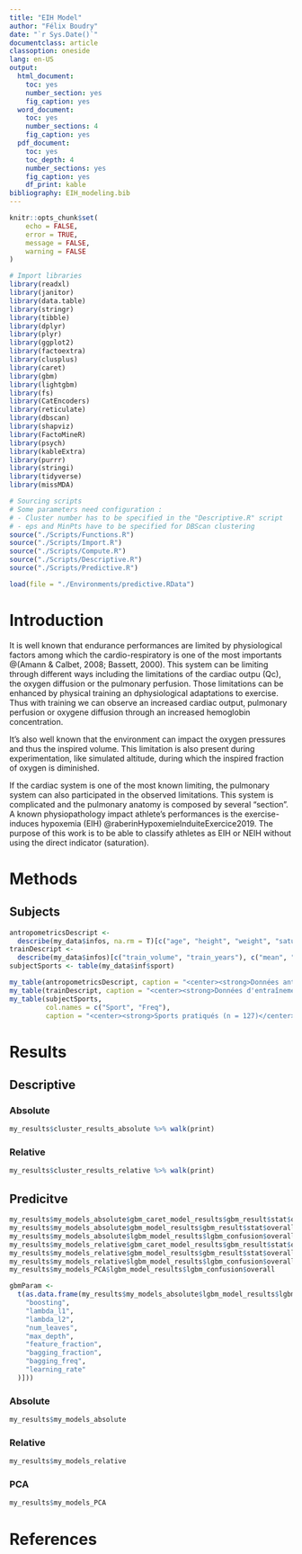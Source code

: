 ```yaml
---
title: "EIH Model"
author: "Félix Boudry"
date: "`r Sys.Date()`"
documentclass: article
classoption: oneside
lang: en-US
output:
  html_document: 
    toc: yes
    number_section: yes
    fig_caption: yes
  word_document:
    toc: yes
    number_sections: 4
    fig_caption: yes
  pdf_document: 
    toc: yes
    toc_depth: 4
    number_sections: yes
    fig_caption: yes
    df_print: kable
bibliography: EIH_modeling.bib
---
```


```r
knitr::opts_chunk$set(
	echo = FALSE,
	error = TRUE,
	message = FALSE,
	warning = FALSE
)

# Import libraries
library(readxl)
library(janitor)
library(data.table)
library(stringr)
library(tibble)
library(dplyr)
library(plyr)
library(ggplot2)
library(factoextra)
library(clusplus)
library(caret)
library(gbm)
library(lightgbm)
library(fs)
library(CatEncoders)
library(reticulate)
library(dbscan)
library(shapviz)
library(FactoMineR)
library(psych)
library(kableExtra)
library(purrr)
library(stringi)
library(tidyverse)
library(missMDA)
```

```r
# Sourcing scripts
# Some parameters need configuration :
# - Cluster number has to be specified in the "Descriptive.R" script
# - eps and MinPts have to be specified for DBScan clustering
source("./Scripts/Functions.R")
source("./Scripts/Import.R")
source("./Scripts/Compute.R")
source("./Scripts/Descriptive.R")
source("./Scripts/Predictive.R")
```

```r
load(file = "./Environments/predictive.RData")
```

# Introduction

It is well known that endurance performances are limited by physiological factors among which the cardio-respiratory is one of the most importants @(Amann & Calbet, 2008; Bassett, 2000). This system can be limiting through different ways including the limitations of the cardiac outpu (Qc), the oxygen diffusion or the pulmonary perfusion. Those limitations can be enhanced by physical training an dphysiological adaptations to exercise. Thus with training we can observe an increased cardiac output, pulmonary perfusion or oxygene diffusion through an increased hemoglobin concentration.

It's also well known that the environment can impact the oxygen pressures and thus the inspired volume. This limitation is also present during experimentation, like simulated altitude, during which the inspired fraction of oxygen is diminished.

If the cardiac system is one of the most known limiting, the pulmonary system can also participated in the observed limitations.
This system is complicated and the pulmonary anatomy is composed by several "section".
A known physiopathology impact athlete's performances is the exercise-induces hypoxemia (EIH) @raberinHypoxemieInduiteExercice2019. The purpose of this work is to be able to classify athletes as EIH or NEIH without using the direct indicator (saturation).

# Methods

## Subjects

```r
antropometricsDescript <-
  describe(my_data$infos, na.rm = T)[c("age", "height", "weight", "saturation_end"), c("mean", "sd", "median", "min", "max")]
trainDescript <-
  describe(my_data$infos)[c("train_volume", "train_years"), c("mean", "sd", "median", "min", "max")]
subjectSports <- table(my_data$inf$sport)

my_table(antropometricsDescript, caption = "<center><strong>Données anthropologiques (n = 127)</center></strong>")
my_table(trainDescript, caption = "<center><strong>Données d'entraînement des athlètes (n = 127)</center></strong>")
my_table(subjectSports,
         col.names = c("Sport", "Freq"),
         caption = "<center><strong>Sports pratiqués (n = 127)</center></strong>")
```

# Results

## Descriptive

### Absolute

```r
my_results$cluster_results_absolute %>% walk(print)
```

### Relative

```r
my_results$cluster_results_relative %>% walk(print)
```


## Predicitve

```r
my_results$my_models_absolute$gbm_caret_model_results$gbm_result$stat$overall
my_results$my_models_absolute$gbm_model_results$gbm_result$stat$overall
my_results$my_models_absolute$lgbm_model_results$lgbm_confusion$overall
my_results$my_models_relative$gbm_caret_model_results$gbm_result$stat$overall
my_results$my_models_relative$gbm_model_results$gbm_result$stat$overall
my_results$my_models_relative$lgbm_model_results$lgbm_confusion$overall
my_results$my_models_PCA$lgbm_model_results$lgbm_confusion$overall

gbmParam <-
  t(as.data.frame(my_results$my_models_absolute$lgbm_model_results$lgbm_model$params[c(
    "boosting",
    "lambda_l1",
    "lambda_l2",
    "num_leaves",
    "max_depth",
    "feature_fraction",
    "bagging_fraction",
    "bagging_freq",
    "learning_rate"
  )]))
```

### Absolute

```r
my_results$my_models_absolute
```

### Relative

```r
my_results$my_models_relative
```

### PCA

```r
my_results$my_models_PCA
```

# References

<div id="refs"></div>
